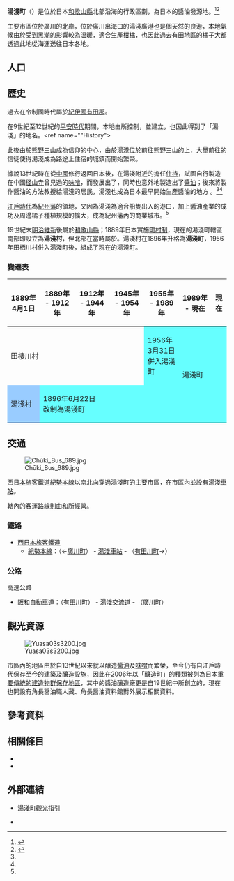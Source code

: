 {{日本町村
| 自治體名   = 湯淺
| 町村       = 町
| 圖像       = [[File:Yuasa01s3200.jpg|240px]]
| 圖像說明   = [[湯淺|湯淺]][[重要傳統的建造物群保存地區|傳統建築群]]
| 町村章     = [[File:Symbol_of_Yuasa_Wakayama.svg|100px]]
| 日文原名   = 湯浅町
| 平假名     = ゆあさちょう
| 羅馬字拼音 = Yuasa-chō
| 都道府縣   = 和歌山縣
| 支廳       =
| 郡         = 有田郡
| 編號       = 30361-5
| 面積       = 20.80
| 邊界未定   =
| 人口       = 11,923<ref>{{Cite web| url=http://www.town.yuasa.wakayama.jp/| title=湯淺町的世代數及人口| publisher=湯淺町公所| language=ja| accessdate=2019-11-16| archive-date=2009-10-05| archive-url=https://web.archive.org/web/20091005181527/http://www.town.yuasa.wakayama.jp/| dead-url=no}}</ref>
| 統計時間   = 2019年10月1日
| 自治體     = [[有田市|有田市]]、[[廣川町_(和歌山縣)|廣川町]]、[[有田川町|有田川町]]
| 樹         = [[竹柏|竹柏]]
| 花         = [[三寶柑|三寶柑]]的花
| 鳥         =
| 其他象徵物 =
| 其他象徵   =
| 首長       = 上山章善
| 卸任日期   = 2020年9月17日
| 議員數     = 10
| 郵遞區號   = 643-0004
| 所在地     = 有田郡湯淺町青木668番地1
| 電話號碼   = 737-63-2525
| 外部連結   = {{url|http://www.town.yuasa.wakayama.jp/}}
| 地圖       = [[File:Yuasa_in_Wakayama_Prefecture_Ja.svg|250px]]
| 註記       =
}}

'''湯淺町'''（{{jpn|j=湯浅町|hg=ゆあさちょう|rm=Yuasa chō|f=y}}）是位於日本[[和歌山縣|和歌山縣]]北部沿海的行政區劃，為日本的醬油發源地。<ref name="Letsgojp">{{Cite web| url=https://osaka.letsgojp.com/archives/78727| title=湯淺──日本醬油・味噌的故鄉| date=2015-06-11| work=「樂吃購！日本| publisher=吉日媒體集團| language=zh-tw| author=奈良富彌| accessdate=2019-11-17| archive-date=2019-11-17| archive-url=https://web.archive.org/web/20191117030839/https://osaka.letsgojp.com/archives/78727| dead-url=no}}</ref><ref name="Apppledaily-20171110">{{Cite news| url=https://tw.lifestyle.appledaily.com/daily/20171110/37841009/| title=湯淺醬油發源 角長職人藏 點滴皆是人生味| date=2017-11-10| newspaper=蘋果日報| language=zh-tw| accessdate=2019-11-17| archive-date=2020-04-19| archive-url=https://web.archive.org/web/20200419112154/https://tw.lifestyle.appledaily.com/daily/20171110/37841009/| dead-url=no}}</ref>

主要市區位於廣川的北岸，位於廣川出海口的湯淺廣港也是個天然的良港，本地氣候由於受到[[黑潮|黑潮]]的影響較為溫暖，適合生產[[柑橘|柑橘]]，也因此過去有田地區的橘子大都透過此地從海運送往日本各地。

== 人口 ==

{{日本人口統計|location=Yuasa, Wakayama|code=30361|name=湯淺町}}

== 歷史 ==

過去在令制國時代屬於[[紀伊國|紀伊國]][[有田郡|有田郡]]。

在9世紀至12世紀的[[平安時代|平安時代]]期間，本地由{{Tsl|ja|湯浅氏|湯淺氏}}所控制，並建立{{Tsl|ja|湯浅城|湯淺城}}，也因此得到了「湯淺」的地名。<ref name=""History">{{Cite web| url=http://www.town.yuasa.wakayama.jp/publics/index/10/&anchor_link=page10| title=歴史と文化| publisher=湯淺町公所| language=ja| accessdate=2019-11-17| archive-date=2019-11-17| archive-url=https://web.archive.org/web/20191117030700/http://www.town.yuasa.wakayama.jp/publics/index/10/%26anchor_link%3Dpage10| dead-url=no}}</ref>

此後由於[[熊野三山|熊野三山]]成為信仰的中心，由於湯淺位於前往熊野三山的{{Tsl|ja|紀伊路}}上，大量前往的信徒使得湯淺成為路途上住宿的城鎮而開始繁榮。

據說13世紀時{{Tsl|ja|心地覚心|心地覺心|法燈圓明}}在從[[中國|中國]]修行返回日本後，在湯淺附近的{{Tsl|ja|興国寺_(和歌山県由良町)|興國寺_(和歌山縣由良町)|興國寺}}擔任[[住持|住持]]，試圖自行製造在中國[[径山寺|径山寺]]曾見過的[[味噌|味噌]]，而發展出了{{Tsl|ja|金山寺味噌}}，同時也意外地製造出了[[醬油|醬油]]；後來將製作醬油的方法教授給湯淺的居民，湯淺也成為日本最早開始生產醬油的地方 
。<ref name="Letsgojp"/><ref name="Apppledaily-20171110"/>

[[江戶時代|江戶時代]]為[[紀州藩|紀州藩]]的領地，又因為湯淺為適合船隻出入的港口，加上醬油產業的成功及周邊橘子種植規模的擴大，成為紀州藩內的商業城市。<ref name="History"/>

19世紀末[[明治維新|明治維新]]後屬於[[和歌山縣|和歌山縣]]；1889年日本實施[[町村制|町村制]]，現在的湯淺町轄區南部即設立為'''湯淺村'''，但北部在當時屬於{{Tsl|ja|田栖川村}}。湯淺村在1896年升格為'''湯淺町'''，1956年田栖川村併入湯淺町後，組成了現在的湯淺町。

=== 變遷表 ===

{|class="wikitable" style="font-size:x-small;"
! 1889年4月1日
! 1889年 - 1912年
! 1912年 - 1944年 
! 1945年 - 1954年 
! 1955年 - 1989年 
! 1989年 - 現在
! 現在
|-
| colspan=4  | 田棲川村
| style="background-color:#66FFFF;" | 1956年3月31日<br />併入湯淺町
| rowspan=2 colspan=2 style="background-color:#66FFFF;" | 湯淺町
|-
| style="background-color:#99CCFF;" | 湯淺村
| colspan=4 style="background-color:#66FFFF;" | 1896年6月22日<br />改制為湯淺町
|}

== 交通 ==

[[File:Chūki_Bus_689.jpg|thumb]]

[[西日本旅客鐵道|西日本旅客鐵道]][[紀勢本線|紀勢本線]]以南北向穿過湯淺町的主要市區，在市區內並設有[[湯淺車站|湯淺車站]]。

轄內的客運路線則由{{Tsl|ja|中紀バス|中紀巴士}}和{{Tsl|ja|御坊南海バス|御坊南海巴士}}所經營。

=== 鐵路 ===

* [[西日本旅客鐵道|西日本旅客鐵道]]
** [[紀勢本線|紀勢本線]]：（←[[廣川町_(和歌山縣)|廣川町]]） - [[湯淺車站|湯淺車站]] - （[[有田川町|有田川町]]→）

=== 公路 ===

; 高速公路
* [[阪和自動車道|阪和自動車道]]：（[[有田川町|有田川町]]） - [[湯淺交流道|湯淺交流道]] - （[[廣川町_(和歌山縣)|廣川町]]）

== 觀光資源 ==

[[File:Yuasa03s3200.jpg|thumb]]

市區內的{{Tsl|ja|湯浅|湯淺}}地區由於自13世紀以來就以釀造[[醬油|醬油]]及[[味噌|味噌]]而繁榮，至今仍有自江戶時代保存至今的建築及釀造設施，因此在2006年以「釀造町」的種類被列為日本[[重要傳統的建造物群保存地區|重要傳統的建造物群保存地區]]，其中的醬油釀造廠{{Tsl|ja|角長}}更是自19世紀中所創立的，現在也開設有角長醤油職人藏、角長醤油資料館對外展示相關資料。

== 參考資料 ==
{{Reflist|2}}

== 相關條目 ==
{{Commonscat|Yuasa, Wakayama}}

* {{Tsl|ja|湯浅氏|湯淺氏}}
* {{Tsl|ja|湯浅城|湯淺城}}

== 外部連結 ==

* {{Ja}} [http://www.yuasa-kankokyokai.com/ 湯淺町觀光指引] {{Wayback|url=http://www.yuasa-kankokyokai.com/ |date=20191203073330 }}
* {{Ja}}{{En}} {{Youtube|channel=UCZcZItcZfthVGArPXL7mffQ |湯淺町公所}}

{{和歌山縣}}
{{Authority control}}